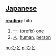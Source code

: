 == [[Japanese]] ==                                          

'''[[reading]]''': hito
# [[一]]: (prefix) [[one]]
# [[人]]: [[human]], [[person]]

[[hu:ひと]]
[[pl:ひと]]